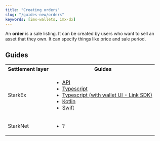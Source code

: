 ```yaml
---
title: "Creating orders"
slug: "/guides-new/orders"
keywords: [imx-wallets, imx-dx]
---
```

<!-- The description of 'order' is taken from ... -->
An **order** is a sale listing. It can be created by users who want to sell an asset that they own. It can specify things like price and sale period.

## Guides
<table>
  <tbody>
    <tr>
      <th>Settlement layer</th>
      <th>Guides</th>
    </tr>
    <tr>
      <td>StarkEx</td>
      <td>
        <ul>
          <li><a href='/docs/guides-new/orders/api'>API</a></li>
          <li><a href='/docs/guides-new/orders/typescript'>Typescript</a></li>
          <li><a href='/docs/guides-new/orders/link'>Typescript (with wallet UI - Link SDK)</a></li>
          <li><a href='/docs/guides-new/orders/kotlin-jvm'>Kotlin</a></li>
          <li><a href='/docs/guides-new/orders/swift'>Swift</a></li>
        </ul>
      </td>
    </tr>
      <tr>
      <td>StarkNet</td>
      <td>
        <ul>
          <li>?</li>
        </ul>
      </td>
    </tr>
  </tbody>
</table>


